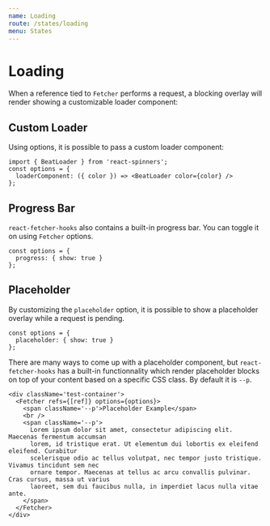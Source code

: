 ```yaml
---
name: Loading
route: /states/loading
menu: States
---
```



# Loading

When a reference tied to `Fetcher` performs a request, a blocking overlay will render showing a
customizable loader component:


<LoadingExample />

## Custom Loader

Using options, it is possible to pass a custom loader component:

```tsx
import { BeatLoader } from 'react-spinners';
const options = {
  loaderComponent: ({ color }) => <BeatLoader color={color} />
};
```


<CustomLoaderExample />

## Progress Bar

`react-fetcher-hooks` also contains a built-in progress bar. You can toggle it on using `Fetcher` options.

```tsx
const options = {
  progress: { show: true }
};
```


<ProgressExample />

## Placeholder

By customizing the `placeholder` option, it is possible to show a placeholder overlay while a request is pending.

```tsx
const options = {
  placeholder: { show: true }
};
```

<PlaceholderExample />

There are many ways to come up with a placeholder component, but `react-fetcher-hooks` has a built-in
functionnality which render placeholder blocks on top of your content based on a specific CSS class.
By default it is `--p`.

```tsx
<div className='test-container'>
  <Fetcher refs={[ref]} options={options}>
    <span className='--p'>Placeholder Example</span>
    <br />
    <span className='--p'>
      Lorem ipsum dolor sit amet, consectetur adipiscing elit. Maecenas fermentum accumsan
      lorem, id tristique erat. Ut elementum dui lobortis ex eleifend eleifend. Curabitur
      scelerisque odio ac tellus volutpat, nec tempor justo tristique. Vivamus tincidunt sem nec
      ornare tempor. Maecenas at tellus ac arcu convallis pulvinar. Cras cursus, massa ut varius
      laoreet, sem dui faucibus nulla, in imperdiet lacus nulla vitae ante.
    </span>
  </Fetcher>
</div>
```